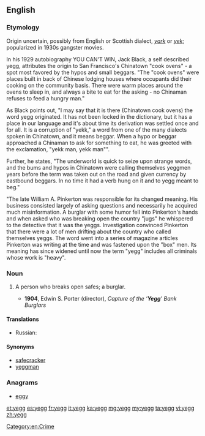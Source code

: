 ==English==

===Etymology===
Origin uncertain, possibly from English or Scottish dialect, ''[[yark]]'' or ''[[yek]]''; popularized in 1930s gangster movies.

In his 1929 autobiography YOU CAN'T WIN, Jack Black, a self described yegg, attributes the origin to San Francisco's Chinatown "cook ovens" - a spot most favored by the hypos and small beggars.  "The "cook ovens" were places built in back of Chinese lodging houses where occupants did their cooking on the community basis.  There were warm places around the ovens to sleep in, and always a bite to eat for the asking - no Chinaman refuses to feed a hungry man."

As Black points out, "I may say that it is there (Chinatown cook ovens) the word yegg originated.  It has not been locked in the dictionary, but it has a place in our language and it's about time its derivation was settled once and for all.  It is a corruption of "yekk," a word from one of the many dialects spoken in Chinatown, and it means beggar.  When a hypo or beggar approached a Chinaman to ask for something to eat, he was greeted with the exclamation, "yekk man, yekk man"".

Further, he states, "The underworld is quick to seize upon strange words, and the bums and hypos in Chinatown were calling themselves yeggmen years before the term was taken out on the road and given currency by eastbound beggars.  In no time it had a verb hung on it and to yegg meant to beg."

"The late William A. Pinkerton was responsible for its changed meaning.  His business consisted largely of asking questions and necessarily he acquired much misinformation.  A burglar with some humor fell into Pinkerton's hands and when asked who was breaking open the country "jugs" he whispered to the detective that it was the yeggs.  Investigation convinced Pinkerton that there were a lot of men drifting about the country who called themselves yeggs.  The word went into a series of magazine articles Pinkerton was writing at the time and was fastened upon the "box" men.  Its meaning has since widened until now the term "yegg" includes all criminals whose work is "heavy".

===Noun===
{{en-noun}}

# {{cant|slang}} A person who breaks open safes; a burglar.
#* '''1904''', Edwin S. Porter (director), ''Capture of the ‘'''Yegg'''’ Bank Burglars''
====Translations====
{{trans-top|a person who breaks open safes; a burglar}}
* Russian: {{t+|ru|взломщик|m|tr=vzlómščik|sc=Cyrl}}
{{trans-mid}}
{{trans-bottom}}

====Synonyms====
* [[safecracker]]
* [[yeggman]]

===Anagrams===
* [[eggy#English|eggy]]

[[Category:en:Crime]]

[[et:yegg]]
[[es:yegg]]
[[fr:yegg]]
[[it:yegg]]
[[ka:yegg]]
[[mg:yegg]]
[[my:yegg]]
[[ta:yegg]]
[[vi:yegg]]
[[zh:yegg]]